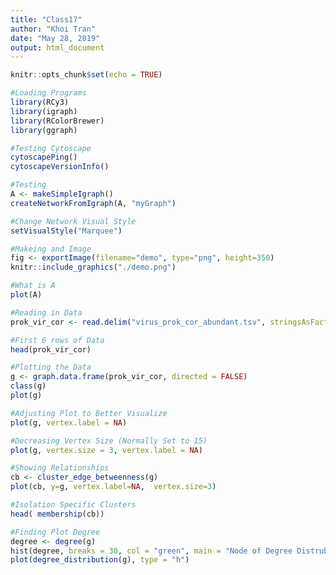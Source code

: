 ```yaml
---
title: "Class17"
author: "Khoi Tran"
date: "May 28, 2019"
output: html_document
---
```


```r
knitr::opts_chunk$set(echo = TRUE)
```

```r
#Loading Programs
library(RCy3)
library(igraph)
library(RColorBrewer)
library(ggraph)
```

```r
#Testing Cytoscape
cytoscapePing()
cytoscapeVersionInfo()
```

```r
#Testing
A <- makeSimpleIgraph()
createNetworkFromIgraph(A, "myGraph")
```

```r
#Change Network Visual Style
setVisualStyle("Marquee")
```

```r
#Makeing and Image
fig <- exportImage(filename="demo", type="png", height=350)
knitr::include_graphics("./demo.png")
```

```r
#What is A
plot(A)
```

```r
#Reading in Data
prok_vir_cor <- read.delim("virus_prok_cor_abundant.tsv", stringsAsFactors = FALSE)

#First 6 rows of Data
head(prok_vir_cor)
```

```r
#Plotting the Data
g <- graph.data.frame(prok_vir_cor, directed = FALSE)
class(g)
plot(g)
```

```r
#Adjusting Plot to Better Visualize
plot(g, vertex.label = NA)

#Decreasing Vertex Size (Normally Set to 15)
plot(g, vertex.size = 3, vertex.label = NA)
```

```r
#Showing Relationships
cb <- cluster_edge_betweenness(g)
plot(cb, y=g, vertex.label=NA,  vertex.size=3)
```

```r
#Isolation Specific Clusters
head( membership(cb))
```

```r
#Finding Plot Degree 
degree <- degree(g)
hist(degree, breaks = 30, col = "green", main = "Node of Degree Distrubution")
plot(degree_distribution(g), type = "h")
```

